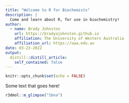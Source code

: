 ```yaml
---
title: "Welcome to R for Biochemists"
description: |
  Come and learn about R, for use in biochemistry!
author:
  - name: Brady Johnston
    url: https://bradyajohnston.github.io
    affiliation: The University of Western Australia
    affiliation_url: https://uwa.edu.au
date: 03-23-2022
output:
  distill::distill_article:
    self_contained: false
---
```


```r
knitr::opts_chunk$set(echo = FALSE)
```

Some text that goes here!

```r
r3dmol::m_glimpse("1bna")
```